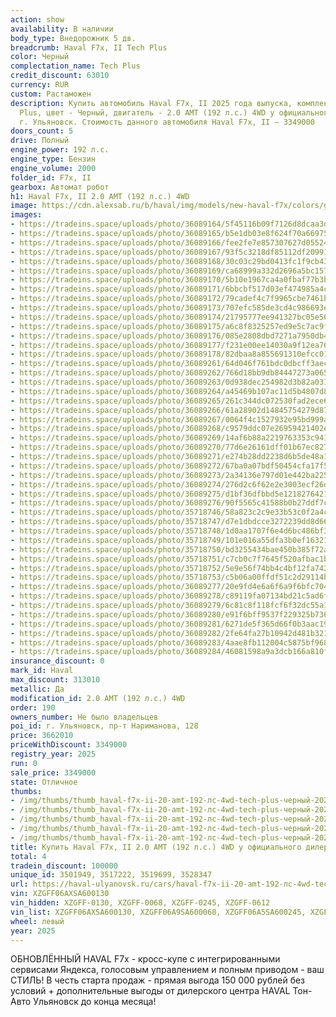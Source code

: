 ```yaml
---
action: show
availability: В наличии
body_type: Внедорожник 5 дв.
breadcrumb: Haval F7x, II Tech Plus
color: Черный
complectation_name: Tech Plus
credit_discount: 63010
currency: RUR
custom: Растаможен
description: Купить автомобиль Haval F7x, II 2025 года выпуска, комплектация Tech
  Plus, цвет - Черный, двигатель - 2.0 AMT (192 л.с.) 4WD у официального дилера в
  г. Ульяновск. Стоимость данного автомобиля Haval F7x, II – 3349000
doors_count: 5
drive: Полный
engine_power: 192 л.с.
engine_type: Бензин
engine_volume: 2000
folder_id: F7x, II
gearbox: Автомат робот
h1: Haval F7x, II 2.0 AMT (192 л.с.) 4WD
image: https://cdn.alexsab.ru/b/haval/img/models/new-haval-f7x/colors/galactic-black.webp
images:
- https://tradeins.space/uploads/photo/36089164/5f45116b09f7126d8dcaa3d4adec7295.jpg
- https://tradeins.space/uploads/photo/36089165/b5e1db03e8f624f70a66975a17e87118.jpg
- https://tradeins.space/uploads/photo/36089166/fee2fe7e857307627d0552487a2518d9.jpg
- https://tradeins.space/uploads/photo/36089167/93f5c3218df85112df20991f624095f1.jpg
- https://tradeins.space/uploads/photo/36089168/30c03c29bd0413fc1f9cb43f595bd239.jpg
- https://tradeins.space/uploads/photo/36089169/ca68999a332d2696a5bc157c885541d2.jpg
- https://tradeins.space/uploads/photo/36089170/5b10e1967ca4a0fbaf77b3b6631a561d.jpg
- https://tradeins.space/uploads/photo/36089171/6bbcbf517d03ef474985a4c6657b2187.jpg
- https://tradeins.space/uploads/photo/36089172/79cadef4c7f9965cbe7461b088b33037.jpg
- https://tradeins.space/uploads/photo/36089173/707efc585de3cd4c986693efcdeb93c1.jpg
- https://tradeins.space/uploads/photo/36089174/21795777ee941327bc05e5642024b48b.jpg
- https://tradeins.space/uploads/photo/36089175/a6c8f8325257ed9e5c7ac9fb49598673.jpg
- https://tradeins.space/uploads/photo/36089176/085e2808dbd7271a7950db4d6d0d0e3a.jpg
- https://tradeins.space/uploads/photo/36089177/f231e00ee14030a9f12ea76d1013f806.jpg
- https://tradeins.space/uploads/photo/36089178/82dbaa8a855691310efcc0148c9b1e57.jpg
- https://tradeins.space/uploads/photo/36089261/64d046f761bdc0dbcff3aec8c08896c6.jpg
- https://tradeins.space/uploads/photo/36089262/766d18bb9db84447273a065279392761.jpg
- https://tradeins.space/uploads/photo/36089263/0d938dec254982d3b82a031f0d7cf9d6.jpg
- https://tradeins.space/uploads/photo/36089264/a45469b107ac11d5b4807d8fd5f1dd05.jpg
- https://tradeins.space/uploads/photo/36089265/261c344dc072530fad2ece67678f57e9.jpg
- https://tradeins.space/uploads/photo/36089266/61a28902d14845754279d87ed1b49593.jpg
- https://tradeins.space/uploads/photo/36089267/0064f4c1527932e95bd999ab97f05dbc.jpg
- https://tradeins.space/uploads/photo/36089268/c9579ddc07e26959421402e78592fd22.jpg
- https://tradeins.space/uploads/photo/36089269/14af6b88a2219763353c94183be003c8.jpg
- https://tradeins.space/uploads/photo/36089270/77d6e26161dff01b67ec827e901f4b0b.jpg
- https://tradeins.space/uploads/photo/36089271/e274b28dd2238d6b5de48a127e994316.jpg
- https://tradeins.space/uploads/photo/36089272/67ba0a07bdf50454cfa17f570569b910.jpg
- https://tradeins.space/uploads/photo/36089273/2a34136e797d01e442ba225563e1e673.jpg
- https://tradeins.space/uploads/photo/36089274/276d2c6f62e2e3003ecf26d29779ecc0.jpg
- https://tradeins.space/uploads/photo/36089275/d1bf36dfbbd5e1218276421084bbdedd.jpg
- https://tradeins.space/uploads/photo/36089276/90f5565c41588b0b27ddf7c5018a8815.jpg
- https://tradeins.space/uploads/photo/35718746/58a823c2c9e33b53c0f2a4c5d76d70e3.JPG
- https://tradeins.space/uploads/photo/35718747/d7e1dbdcce3272239dd8d66ad15fd4f3.JPG
- https://tradeins.space/uploads/photo/35718748/1d0aa1707f6e4d6bc486bf32e9a0b267.JPG
- https://tradeins.space/uploads/photo/35718749/101e016a55dfa3b0ef163213a71a76f2.JPG
- https://tradeins.space/uploads/photo/35718750/bd3255434bae450b385f72a937b4fb77.JPG
- https://tradeins.space/uploads/photo/35718751/c7cb0c7f7645f520afbac1b5ea4f9ad1.JPG
- https://tradeins.space/uploads/photo/35718752/5e9e56f74bb4c4bf12fa742a46e85ce1.JPG
- https://tradeins.space/uploads/photo/35718753/c5b06a00ffdf51c2d29114b3f1b3c0f2.JPG
- https://tradeins.space/uploads/photo/36089277/20e9fd4e6a6f6a9f6bfc704d24a776b3.jpg
- https://tradeins.space/uploads/photo/36089278/c89119fa07134bd21c5ad6f5cca12f18.jpg
- https://tradeins.space/uploads/photo/36089279/6c81c8f118fcf6f32dc55a17a2652b0d.jpg
- https://tradeins.space/uploads/photo/36089280/e91f6bff9537f229325b736320ae9396.jpg
- https://tradeins.space/uploads/photo/36089281/6271de5f365d66f0b3aac19e5a2bccf1.jpg
- https://tradeins.space/uploads/photo/36089282/2fe64fa27b10942d481b3212347144ab.jpg
- https://tradeins.space/uploads/photo/36089283/4aae8fb112004c5875bf968cbf273c44.jpg
- https://tradeins.space/uploads/photo/36089284/46081598a9a3dcb166a810f8d79f3c8a.jpg
insurance_discount: 0
mark_id: Haval
max_discount: 313010
metallic: Да
modification_id: 2.0 AMT (192 л.с.) 4WD
order: 190
owners_number: Не было владельцев
poi_id: г. Ульяновск, пр-т Нариманова, 128
price: 3662010
priceWithDiscount: 3349000
registry_year: 2025
run: 0
sale_price: 3349000
state: Отличное
thumbs:
- /img/thumbs/thumb_haval-f7x-ii-20-amt-192-лс-4wd-tech-plus-черный-2025_c7295_0.webp
- /img/thumbs/thumb_haval-f7x-ii-20-amt-192-лс-4wd-tech-plus-черный-2025_87118_1.webp
- /img/thumbs/thumb_haval-f7x-ii-20-amt-192-лс-4wd-tech-plus-черный-2025_518d9_2.webp
- /img/thumbs/thumb_haval-f7x-ii-20-amt-192-лс-4wd-tech-plus-черный-2025_095f1_3.webp
- /img/thumbs/thumb_haval-f7x-ii-20-amt-192-лс-4wd-tech-plus-черный-2025_bd239_4.webp
title: Купить Haval F7x, II 2.0 AMT (192 л.с.) 4WD у официального дилера в Ульяновске
total: 4
tradein_discount: 100000
unique_id: 3501949, 3517222, 3519699, 3528347
url: https://haval-ulyanovsk.ru/cars/haval-f7x-ii-20-amt-192-лс-4wd-tech-plus-черный-2025/
vin: XZGFF06AXSA600130
vin_hidden: XZGFF-0130, XZGFF-0068, XZGFF-0245, XZGFF-0612
vin_list: XZGFF06AXSA600130, XZGFF06A9SA600068, XZGFF06A5SA600245, XZGFF06A6SA600612
wheel: левый
year: 2025
---
```

ОБНОВЛЁННЫЙ HAVAL F7x - кросс-купе с интегрированными сервисами Яндекса, голосовым управлением и полным приводом - ваш СТИЛЬ! В честь старта продаж - прямая выгода 150 000 рублей без условий + дополнительные выгоды от дилерского центра HAVAL Тон-Авто Ульяновск до конца месяца!
